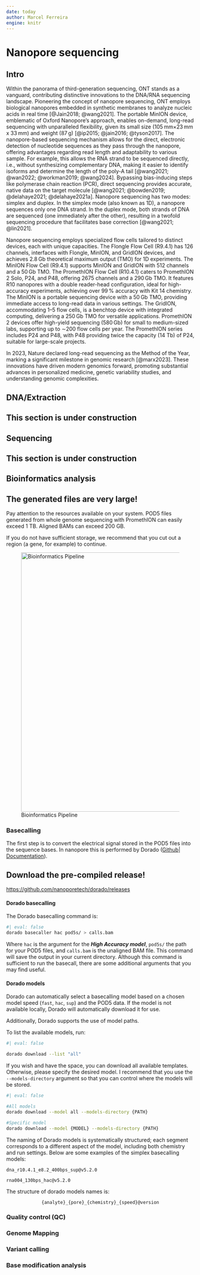 ```yaml
---
date: today
author: Marcel Ferreira
engine: knitr
---
```


# Nanopore sequencing {#sec-nanoseq}

## Intro

Within the panorama of third-generation sequencing, ONT stands as a vanguard, contributing distinctive innovations to the DNA/RNA sequencing landscape. Pioneering the concept of nanopore sequencing, ONT employs biological nanopores embedded in synthetic membranes to analyze nucleic acids in real time [@Jain2018; @wang2021]. The portable MinION device, emblematic of Oxford Nanopore's approach, enables on-demand, long-read sequencing with unparalleled flexibility, given its small size (105 mm×23 mm x 33 mm) and weight (87 g) [@ip2015; @jain2016; @tyson2017]. The nanopore-based sequencing mechanism allows for the direct, electronic detection of nucleotide sequences as they pass through the nanopore, offering advantages regarding read length and adaptability to various sample. For example, this allows the RNA strand to be sequenced directly, i.e., without synthesizing complementary DNA, making it easier to identify isoforms and determine the length of the poly-A tail [@wang2021; @wan2022; @workman2019; @wang2024]. Bypassing bias-inducing steps like polymerase chain reaction (PCR), direct sequencing provides accurate, native data on the target molecule [@wang2021; @bowden2019; @delahaye2021; @delahaye2021a]. Nanopore sequencing has two modes: simplex and duplex. In the simplex mode (also known as 1D), a nanopore sequences only one DNA strand. In the duplex mode, both strands of DNA are sequenced (one immediately after the other), resulting in a twofold sequencing procedure that facilitates base correction [@wang2021; @lin2021].

Nanopore sequencing employs specialized flow cells tailored to distinct devices, each with unique capacities. The Flongle Flow Cell (R9.4.1) has 126 channels, interfaces with Flongle, MinION, and GridION devices, and achieves 2.8 Gb theoretical maximum output (TMO) for 1D experiments. The MinION Flow Cell (R9.4.1) supports MinION and GridION with 512 channels and a 50 Gb TMO. The PromethION Flow Cell (R10.4.1) caters to PromethION 2 Solo, P24, and P48, offering 2675 channels and a 290 Gb TMO. It features R10 nanopores with a double reader-head configuration, ideal for high-accuracy experiments, achieving over 99 % accuracy with Kit 14 chemistry. The MinION is a portable sequencing device with a 50 Gb TMO, providing immediate access to long-read data in various settings. The GridION, accommodating 1--5 flow cells, is a benchtop device with integrated computing, delivering a 250 Gb TMO for versatile applications. PromethION 2 devices offer high-yield sequencing (580 Gb) for small to medium-sized labs, supporting up to ∼200 flow cells per year. The PromethION series includes P24 and P48, with P48 providing twice the capacity (14 Tb) of P24, suitable for large-scale projects.

In 2023, Nature declared long-read sequencing as the Method of the Year, marking a significant milestone in genomic research [@marx2023]. These innovations have driven modern genomics forward, promoting substantial advances in personalized medicine, genetic variability studies, and understanding genomic complexities.

## DNA/Extraction

::: callout-caution
## This section is under construction
:::

## Sequencing

::: callout-caution
## This section is under construction
:::

## Bioinformatics analysis

::: callout-caution
## The generated files are very large!

Pay attention to the resources available on your system. POD5 files generated from whole genome sequencing with PromethION can easily exceed 1 TB. Aligned BAMs can exceed 200 GB.

If you do not have sufficient storage, we recommend that you cut out a region (a gene, for example) to continue.
:::

![Bioinformatics Pipeline](Mermaid Chart - Create complex, visual diagrams with text. A smarter way of creating diagrams.-2025-07-23-163425.svg){fig-align="center" width="694"}

### Basecalling

The first step is to convert the electrical signal stored in the POD5 files into the sequence bases. In nanopore this is performed by Dorado ([Github](https://github.com/nanoporetech/dorado "Github")\| [Documentation](https://dorado-docs.readthedocs.io/en/latest/ "Documentation")).

::: callout-tip
## Download the pre-compiled release!

<https://github.com/nanoporetech/dorado/releases>
:::

#### Dorado basecalling

The Dorado basecalling command is:

```bash
#| eval: false
dorado basecaller hac pod5s/ > calls.bam
```

Where `hac` is the argument for the ***High Accuracy model***, `pod5s/` the path for your POD5 files, and `calls.bam` is the unaligned BAM file. This command will save the output in your current directory. Although this command is sufficient to run the basecall, there are some additional arguments that you may find useful.

#### Dorado models

Dorado can automatically select a basecalling model based on a chosen model speed (`fast`, `hac`, `sup`) and the POD5 data. If the model is not available locally, Dorado will automatically download it for use.

Additionally, Dorado supports the use of model paths.

To list the available models, run:

```bash
#| eval: false

dorado download --list "all"
```

If you wish and have the space, you can download all available templates. Otherwise, please specify the desired model. I recommend that you use the `--models-directory` argument so that you can control where the models will be stored.

```bash
#| eval: false

#All models
dorado download --model all --models-directory {PATH}

#Specific model
dorado download --model {MODEL} --models-directory {PATH}
```

The naming of Dorado models is systematically structured; each segment corresponds to a different aspect of the model, including both chemistry and run settings. Below are some examples of the simplex basecalling models:

`dna_r10.4.1_e8.2_400bps_sup@v5.2.0`

`rna004_130bps_hac@v5.2.0`

The structure of dorado models names is:

::: {style="text-align: center;"}
`{analyte}_{pore}_{chemistry}_{speed}@version`
:::

### Quality control (QC)

### Genome Mapping

### Variant calling

### Base modification analysis
